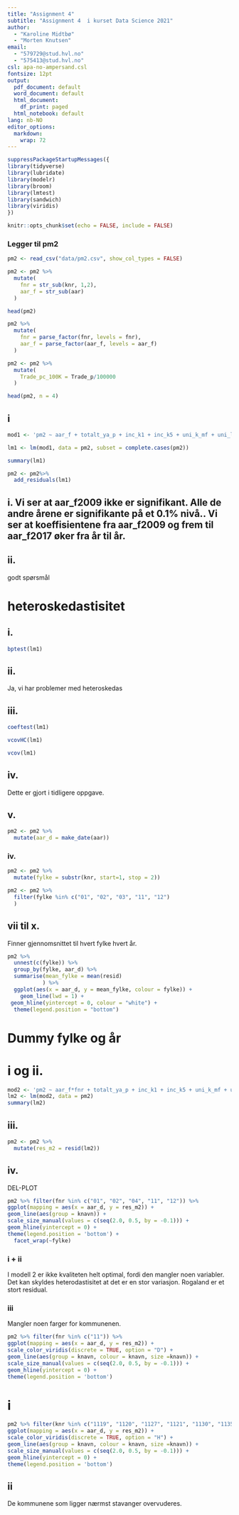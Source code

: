 ```yaml
---
title: "Assignment 4"
subtitle: "Assignment 4  i kurset Data Science 2021"
author: 
  - "Karoline Midtbø"
  - "Morten Knutsen" 
email: 
  - "579729@stud.hvl.no" 
  - "575413@stud.hvl.no"
csl: apa-no-ampersand.csl
fontsize: 12pt
output:
  pdf_document: default
  word_document: default
  html_document:
    df_print: paged
  html_notebook: default  
lang: nb-NO
editor_options: 
  markdown: 
    wrap: 72
---
```


```r
suppressPackageStartupMessages({
library(tidyverse)
library(lubridate)
library(modelr)
library(broom)
library(lmtest)
library(sandwich)
library(viridis)
})
```


```r
knitr::opts_chunk$set(echo = FALSE, include = FALSE)
```

### Legger til pm2
```r
pm2 <- read_csv("data/pm2.csv", show_col_types = FALSE)
```

```r
pm2 <- pm2 %>% 
  mutate(
    fnr = str_sub(knr, 1,2),
    aar_f = str_sub(aar)
  )
```

```r
head(pm2)
```

```r
pm2 %>% 
  mutate(
    fnr = parse_factor(fnr, levels = fnr),
    aar_f = parse_factor(aar_f, levels = aar_f)
  )
```

```r
pm2 <- pm2 %>% 
  mutate(
    Trade_pc_100K = Trade_p/100000
  ) 
``` 


```r
head(pm2, n = 4)
```

## i 
```r
mod1 <- 'pm2 ~ aar_f + totalt_ya_p + inc_k1 + inc_k5 + uni_k_mf + uni_l_mf + Trade_pc_100K'
```

```r
lm1 <- lm(mod1, data = pm2, subset = complete.cases(pm2))
```

```r
summary(lm1)
```

```r
pm2 <- pm2%>% 
  add_residuals(lm1)
```


## i. Vi ser at aar_f2009  ikke er signifikant. Alle de andre årene er signifikante på et 0.1% nivå.. Vi ser at koeffisientene fra aar_f2009 og frem til aar_f2017 øker fra år til år. 


## ii.

godt spørsmål

# heteroskedastisitet

## i. 

```r
bptest(lm1)
```


## ii. 
Ja, vi har problemer med heteroskedas

## iii. 

```r
coeftest(lm1)
```

```r
vcovHC(lm1)
```

```r
vcov(lm1)
```

## iv. 

Dette er gjort i tidligere oppgave. 

## v. 

```r
pm2 <- pm2 %>% 
  mutate(aar_d = make_date(aar))
```

### iv. 

```r
pm2 <- pm2 %>% 
  mutate(fylke = substr(knr, start=1, stop = 2))
```

```r
pm2 <- pm2 %>% 
  filter(fylke %in% c("01", "02", "03", "11", "12")
  )
```

## vii til x.
Finner gjennomsnittet til hvert fylke hvert år.
```r
pm2 %>% 
  unnest(c(fylke)) %>% 
  group_by(fylke, aar_d) %>% 
  summarise(mean_fylke = mean(resid)
           ) %>% 
  ggplot(aes(x = aar_d, y = mean_fylke, colour = fylke)) +
    geom_line(lwd = 1) +
 geom_hline(yintercept = 0, colour = "white") +
  theme(legend.position = "bottom")
```


# Dummy fylke og år

# i og ii.


```r
mod2 <- 'pm2 ~ aar_f*fnr + totalt_ya_p + inc_k1 + inc_k5 + uni_k_mf + uni_l_mf + Trade_pc_100K'
lm2 <- lm(mod2, data = pm2)
summary(lm2)
```


## iii. 
```r
pm2 <- pm2 %>% 
  mutate(res_m2 = resid(lm2))
```

## iv. 

DEL-PLOT 
```r
pm2 %>% filter(fnr %in% c("01", "02", "04", "11", "12")) %>%
ggplot(mapping = aes(x = aar_d, y = res_m2)) +
geom_line(aes(group = knavn)) +
scale_size_manual(values = c(seq(2.0, 0.5, by = -0.1))) +
geom_hline(yintercept = 0) +
theme(legend.position = 'bottom') +
  facet_wrap(~fylke)
```



### i + ii

I modell 2 er ikke kvaliteten helt optimal, fordi den mangler noen variabler. Det kan skyldes heterodastisitet at det er en stor variasjon. Rogaland er et stort residual. 


### iii

Mangler noen farger for kommunenen. 

```r
pm2 %>% filter(fnr %in% c("11")) %>%
ggplot(mapping = aes(x = aar_d, y = res_m2)) +
scale_color_viridis(discrete = TRUE, option = "D") +
geom_line(aes(group = knavn, colour = knavn, size =knavn)) +
scale_size_manual(values = c(seq(2.0, 0.5, by = -0.1))) +
geom_hline(yintercept = 0) +
theme(legend.position = 'bottom')
```

# i 

```r
pm2 %>% filter(knr %in% c("1119", "1120", "1127", "1121", "1130", "1135", "1106", "1149")) %>%
ggplot(mapping = aes(x = aar_d, y = res_m2)) +
scale_color_viridis(discrete = TRUE, option = "H") +
geom_line(aes(group = knavn, colour = knavn, size =knavn)) +
scale_size_manual(values = c(seq(2.0, 0.5, by = -0.1))) +
geom_hline(yintercept = 0) +
theme(legend.position = 'bottom')
```
## ii 

De kommunene som ligger nærmst stavanger overvuderes. 














